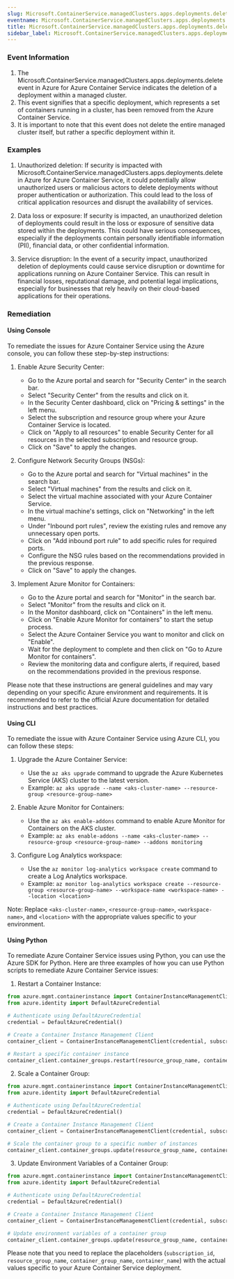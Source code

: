 ```yaml
--- 
slug: Microsoft.ContainerService.managedClusters.apps.deployments.delete
eventname: Microsoft.ContainerService.managedClusters.apps.deployments.delete
title: Microsoft.ContainerService.managedClusters.apps.deployments.delete
sidebar_label: Microsoft.ContainerService.managedClusters.apps.deployments.delete
---
```

                       
### Event Information

1. The Microsoft.ContainerService.managedClusters.apps.deployments.delete event in Azure for Azure Container Service indicates the deletion of a deployment within a managed cluster.
2. This event signifies that a specific deployment, which represents a set of containers running in a cluster, has been removed from the Azure Container Service.
3. It is important to note that this event does not delete the entire managed cluster itself, but rather a specific deployment within it.


### Examples

1. Unauthorized deletion: If security is impacted with Microsoft.ContainerService.managedClusters.apps.deployments.delete in Azure for Azure Container Service, it could potentially allow unauthorized users or malicious actors to delete deployments without proper authentication or authorization. This could lead to the loss of critical application resources and disrupt the availability of services.

2. Data loss or exposure: If security is impacted, an unauthorized deletion of deployments could result in the loss or exposure of sensitive data stored within the deployments. This could have serious consequences, especially if the deployments contain personally identifiable information (PII), financial data, or other confidential information.

3. Service disruption: In the event of a security impact, unauthorized deletion of deployments could cause service disruption or downtime for applications running on Azure Container Service. This can result in financial losses, reputational damage, and potential legal implications, especially for businesses that rely heavily on their cloud-based applications for their operations.

### Remediation

#### Using Console

To remediate the issues for Azure Container Service using the Azure console, you can follow these step-by-step instructions:

1. Enable Azure Security Center:
   - Go to the Azure portal and search for "Security Center" in the search bar.
   - Select "Security Center" from the results and click on it.
   - In the Security Center dashboard, click on "Pricing & settings" in the left menu.
   - Select the subscription and resource group where your Azure Container Service is located.
   - Click on "Apply to all resources" to enable Security Center for all resources in the selected subscription and resource group.
   - Click on "Save" to apply the changes.

2. Configure Network Security Groups (NSGs):
   - Go to the Azure portal and search for "Virtual machines" in the search bar.
   - Select "Virtual machines" from the results and click on it.
   - Select the virtual machine associated with your Azure Container Service.
   - In the virtual machine's settings, click on "Networking" in the left menu.
   - Under "Inbound port rules", review the existing rules and remove any unnecessary open ports.
   - Click on "Add inbound port rule" to add specific rules for required ports.
   - Configure the NSG rules based on the recommendations provided in the previous response.
   - Click on "Save" to apply the changes.

3. Implement Azure Monitor for Containers:
   - Go to the Azure portal and search for "Monitor" in the search bar.
   - Select "Monitor" from the results and click on it.
   - In the Monitor dashboard, click on "Containers" in the left menu.
   - Click on "Enable Azure Monitor for containers" to start the setup process.
   - Select the Azure Container Service you want to monitor and click on "Enable".
   - Wait for the deployment to complete and then click on "Go to Azure Monitor for containers".
   - Review the monitoring data and configure alerts, if required, based on the recommendations provided in the previous response.

Please note that these instructions are general guidelines and may vary depending on your specific Azure environment and requirements. It is recommended to refer to the official Azure documentation for detailed instructions and best practices.

#### Using CLI

To remediate the issue with Azure Container Service using Azure CLI, you can follow these steps:

1. Upgrade the Azure Container Service: 
   - Use the `az aks upgrade` command to upgrade the Azure Kubernetes Service (AKS) cluster to the latest version.
   - Example: `az aks upgrade --name <aks-cluster-name> --resource-group <resource-group-name>`

2. Enable Azure Monitor for Containers:
   - Use the `az aks enable-addons` command to enable Azure Monitor for Containers on the AKS cluster.
   - Example: `az aks enable-addons --name <aks-cluster-name> --resource-group <resource-group-name> --addons monitoring`

3. Configure Log Analytics workspace:
   - Use the `az monitor log-analytics workspace create` command to create a Log Analytics workspace.
   - Example: `az monitor log-analytics workspace create --resource-group <resource-group-name> --workspace-name <workspace-name> --location <location>`

Note: Replace `<aks-cluster-name>`, `<resource-group-name>`, `<workspace-name>`, and `<location>` with the appropriate values specific to your environment.

#### Using Python

To remediate Azure Container Service issues using Python, you can use the Azure SDK for Python. Here are three examples of how you can use Python scripts to remediate Azure Container Service issues:

1. Restart a Container Instance:
```python
from azure.mgmt.containerinstance import ContainerInstanceManagementClient
from azure.identity import DefaultAzureCredential

# Authenticate using DefaultAzureCredential
credential = DefaultAzureCredential()

# Create a Container Instance Management Client
container_client = ContainerInstanceManagementClient(credential, subscription_id)

# Restart a specific container instance
container_client.container_groups.restart(resource_group_name, container_group_name, container_name)
```

2. Scale a Container Group:
```python
from azure.mgmt.containerinstance import ContainerInstanceManagementClient
from azure.identity import DefaultAzureCredential

# Authenticate using DefaultAzureCredential
credential = DefaultAzureCredential()

# Create a Container Instance Management Client
container_client = ContainerInstanceManagementClient(credential, subscription_id)

# Scale the container group to a specific number of instances
container_client.container_groups.update(resource_group_name, container_group_name, {'containers': [{'name': container_name}], 'os_type': 'Linux', 'restart_policy': 'Always', 'instance_count': 3})
```

3. Update Environment Variables of a Container Group:
```python
from azure.mgmt.containerinstance import ContainerInstanceManagementClient
from azure.identity import DefaultAzureCredential

# Authenticate using DefaultAzureCredential
credential = DefaultAzureCredential()

# Create a Container Instance Management Client
container_client = ContainerInstanceManagementClient(credential, subscription_id)

# Update environment variables of a container group
container_client.container_groups.update(resource_group_name, container_group_name, {'containers': [{'name': container_name, 'environment_variables': [{'name': 'VAR_NAME', 'value': 'VAR_VALUE'}]}]})
```

Please note that you need to replace the placeholders (`subscription_id`, `resource_group_name`, `container_group_name`, `container_name`) with the actual values specific to your Azure Container Service deployment.


 